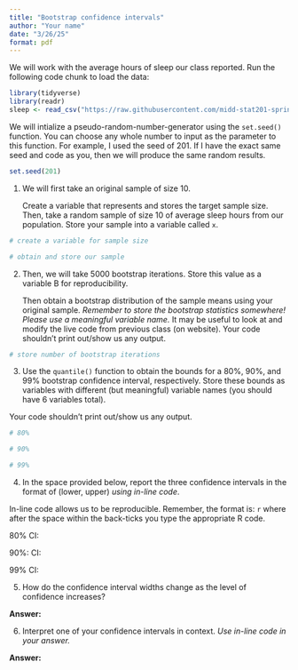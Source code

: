 ```yaml
---
title: "Bootstrap confidence intervals"
author: "Your name"
date: "3/26/25"
format: pdf
---
```


We will work with the average hours of sleep our class reported. Run the following code chunk to load the data:

```r
library(tidyverse)
library(readr)
sleep <- read_csv("https://raw.githubusercontent.com/midd-stat201-spring2025/midd-stat201-spring2025.github.io/refs/heads/main/data/coffee_sleep.csv")
```

We will intialize a pseudo-random-number-generator using the `set.seed()` function. You can choose any whole number to input as the parameter to this function. For example, I used the seed of 201. If I have the exact same seed and code as you, then we will produce the same random results.

```r
set.seed(201)
```

1.  We will first take an original sample of size 10.

    Create a variable that represents and stores the target sample size. Then, take a random sample of size 10 of average sleep hours from our population. Store your sample into a variable called `x`.

```r
# create a variable for sample size

# obtain and store our sample

```

2.  Then, we will take 5000 bootstrap iterations. Store this value as a variable B for reproducibility.

    Then obtain a bootstrap distribution of the sample means using your original sample. *Remember to store the bootstrap statistics somewhere! Please use a meaningful variable name.* It may be useful to look at and modify the live code from previous class (on website). Your code shouldn't print out/show us any output.

```r
# store number of bootstrap iterations

```

3.  Use the `quantile()` function to obtain the bounds for a 80%, 90%, and 99% bootstrap confidence interval, respectively. Store these bounds as variables with different (but meaningful) variable names (you should have 6 variables total).

Your code shouldn't print out/show us any output.

```r
# 80%

# 90%

# 99%

```

4.  In the space provided below, report the three confidence intervals in the format of (lower, upper) *using in-line code*.

In-line code allows us to be reproducible. Remember, the format is: `r` where after the space within the back-ticks you type the appropriate R code.

80% CI:

90%: CI:

99% CI:

5.  How do the confidence interval widths change as the level of confidence increases?

**Answer:**

6.  Interpret one of your confidence intervals in context. *Use in-line code in your answer.*

**Answer:**
